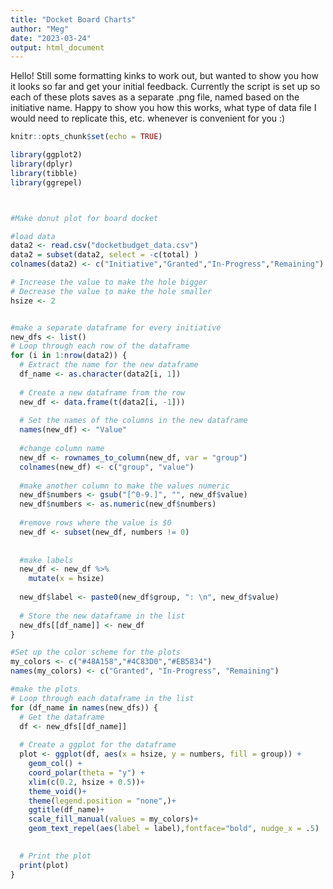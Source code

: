 ```yaml
---
title: "Docket Board Charts"
author: "Meg"
date: "2023-03-24"
output: html_document
---
```


Hello! Still some formatting kinks to work out, but wanted to show you how it looks so far and get your initial feedback. Currently the script is set up so each of these plots saves as a separate .png file, named based on the initiative name. Happy to show you how this works, what type of data file I would need to replicate this, etc. whenever is convenient for you :) 
```r
knitr::opts_chunk$set(echo = TRUE)

library(ggplot2)
library(dplyr)
library(tibble)
library(ggrepel)



#Make donut plot for board docket

#load data
data2 <- read.csv("docketbudget_data.csv")
data2 = subset(data2, select = -c(total) )
colnames(data2) <- c("Initiative","Granted","In-Progress","Remaining")

```

```r
# Increase the value to make the hole bigger
# Decrease the value to make the hole smaller
hsize <- 2


#make a separate dataframe for every initiative
new_dfs <- list()
# Loop through each row of the dataframe
for (i in 1:nrow(data2)) {
  # Extract the name for the new dataframe
  df_name <- as.character(data2[i, 1])
  
  # Create a new dataframe from the row
  new_df <- data.frame(t(data2[i, -1]))
  
  # Set the names of the columns in the new dataframe
  names(new_df) <- "Value"
  
  #change column name
  new_df <- rownames_to_column(new_df, var = "group")
  colnames(new_df) <- c("group", "value")
  
  #make another column to make the values numeric
  new_df$numbers <- gsub("[^0-9.]", "", new_df$value)
  new_df$numbers <- as.numeric(new_df$numbers)
  
  #remove rows where the value is $0
  new_df <- subset(new_df, numbers != 0)
  
  
  #make labels
  new_df <- new_df %>% 
    mutate(x = hsize)
  
  new_df$label <- paste0(new_df$group, ": \n", new_df$value)
  
  # Store the new dataframe in the list
  new_dfs[[df_name]] <- new_df
}

#Set up the color scheme for the plots
my_colors <- c("#48A158","#4C83D0","#EB5834")
names(my_colors) <- c("Granted", "In-Progress", "Remaining")

#make the plots
# Loop through each dataframe in the list
for (df_name in names(new_dfs)) {
  # Get the dataframe
  df <- new_dfs[[df_name]]
  
  # Create a ggplot for the dataframe
  plot <- ggplot(df, aes(x = hsize, y = numbers, fill = group)) +
    geom_col() +
    coord_polar(theta = "y") +
    xlim(c(0.2, hsize + 0.5))+
    theme_void()+
    theme(legend.position = "none",)+
    ggtitle(df_name)+
    scale_fill_manual(values = my_colors)+
    geom_text_repel(aes(label = label),fontface="bold", nudge_x = .5)

  
  # Print the plot
  print(plot)
}


```

